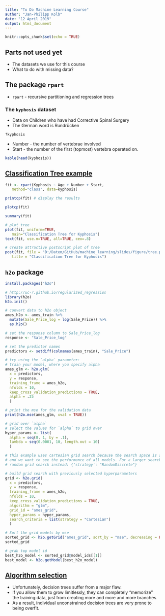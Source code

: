 ```yaml
---
title: "To Do Machine Learning Course"
author: "Jan-Philipp Kolb"
date: "12 April 2019"
output: html_document
---
```


```r
knitr::opts_chunk$set(echo = TRUE)
```

## Parts not used yet

- The datasets we use for this course
- What to do with missing data?

## The package `rpart` 

- `rpart` - recursive partitioning and regression trees

### The `kyphosis` dataset 

- Data on Children who have had Corrective Spinal Surgery
- The German word is Rundrücken

```r
?kyphosis
```

<!--
vertebrae - Wirbel
-->


- Number - the number of vertebrae involved
- Start - the number of the first (topmost) vertebra operated on.

```r
kable(head(kyphosis))
```


## [Classification Tree example](https://www.statmethods.net/advstats/cart.html)

<!--
https://www.statmethods.net/advstats/cart.html
-->

```r
fit <- rpart(Kyphosis ~ Age + Number + Start,
   method="class", data=kyphosis)
```

```r
printcp(fit) # display the results 
```


```r
plotcp(fit) 
```


```r
summary(fit)
```

```r
# plot tree 
plot(fit, uniform=TRUE, 
   main="Classification Tree for Kyphosis")
text(fit, use.n=TRUE, all=TRUE, cex=.8)
```

```r
# create attractive postscript plot of tree 
post(fit, file = "D:/Daten/GitHub/machine_learning/slides/figure/tree.ps", 
   title = "Classification Tree for Kyphosis")
```


## `h2o` package

```r
install.packages("h2o")
```



```r
# http://uc-r.github.io/regularized_regression
library(h2o)
h2o.init()

# convert data to h2o object
ames_h2o <- ames_train %>%
  mutate(Sale_Price_log = log(Sale_Price)) %>%
  as.h2o()

# set the response column to Sale_Price_log
response <- "Sale_Price_log"

# set the predictor names
predictors <- setdiff(colnames(ames_train), "Sale_Price")

# try using the `alpha` parameter:
# train your model, where you specify alpha
ames_glm <- h2o.glm(
  x = predictors, 
  y = response, 
  training_frame = ames_h2o,
  nfolds = 10,
  keep_cross_validation_predictions = TRUE,
  alpha = .25
  )

# print the mse for the validation data
print(h2o.mse(ames_glm, xval = TRUE))

# grid over `alpha`
# select the values for `alpha` to grid over
hyper_params <- list(
  alpha = seq(0, 1, by = .1),
  lambda = seq(0.0001, 10, length.out = 10)
  )

# this example uses cartesian grid search because the search space is small
# and we want to see the performance of all models. For a larger search space use
# random grid search instead: {'strategy': "RandomDiscrete"}

# build grid search with previously selected hyperparameters
grid <- h2o.grid(
  x = predictors, 
  y = response, 
  training_frame = ames_h2o, 
  nfolds = 10,
  keep_cross_validation_predictions = TRUE,
  algorithm = "glm",
  grid_id = "ames_grid", 
  hyper_params = hyper_params,
  search_criteria = list(strategy = "Cartesian")
  )

# Sort the grid models by mse
sorted_grid <- h2o.getGrid("ames_grid", sort_by = "mse", decreasing = FALSE)
sorted_grid

# grab top model id
best_h2o_model <- sorted_grid@model_ids[[1]]
best_model <- h2o.getModel(best_h2o_model)
```

<!--
ames_lasso, s
-->




## [Algorithm selection](https://elitedatascience.com/algorithm-selection)

- Unfortunately, decision trees suffer from a major flaw. 
- If you allow them to grow limitlessly, they can completely "memorize" the training data, just from creating more and more and more branches.
- As a result, individual unconstrained decision trees are very prone to being overfit.

